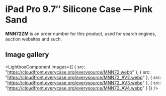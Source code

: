 
# iPad Pro 9.7″ Silicone Case — Pink Sand

<Callout type='info' emoji='👉🏻'>**MNN72ZM** is an order number for this product, used for search engines, auction websites and such.</Callout>

## Image gallery

<LightboxComponent
    images={[
      {
        src: "https://cloudfront.everycase.org/everysource/MNN72.webp"
      },
      {
        src: "https://cloudfront.everycase.org/everysource/MNN72_AV2.webp"
      },
      {
        src: "https://cloudfront.everycase.org/everysource/MNN72_AV3.webp"
      },
      {
        src: "https://cloudfront.everycase.org/everysource/MNN72_AV4.webp"
      }
    ]}
  />
